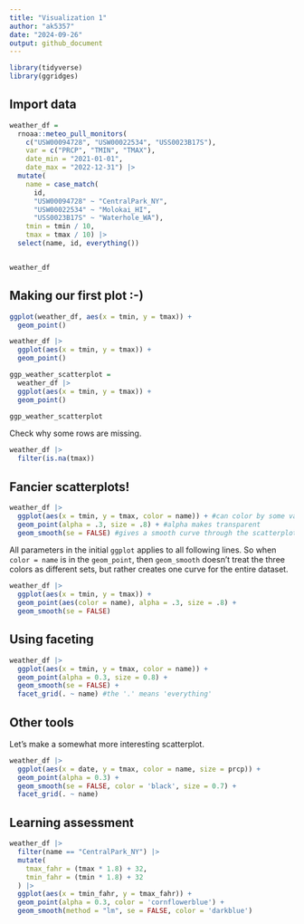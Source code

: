 ```yaml
---
title: "Visualization 1"
author: "ak5357"
date: "2024-09-26"
output: github_document
---
```


```r
library(tidyverse)
library(ggridges)
```


## Import data

```r
weather_df = 
  rnoaa::meteo_pull_monitors(
    c("USW00094728", "USW00022534", "USS0023B17S"),
    var = c("PRCP", "TMIN", "TMAX"), 
    date_min = "2021-01-01",
    date_max = "2022-12-31") |>
  mutate(
    name = case_match(
      id, 
      "USW00094728" ~ "CentralPark_NY", 
      "USW00022534" ~ "Molokai_HI",
      "USS0023B17S" ~ "Waterhole_WA"),
    tmin = tmin / 10,
    tmax = tmax / 10) |>
  select(name, id, everything())


weather_df
```

## Making our first plot :-)

```r
ggplot(weather_df, aes(x = tmin, y = tmax)) +
  geom_point()
```


```r
weather_df |> 
  ggplot(aes(x = tmin, y = tmax)) +
  geom_point()
```


```r
ggp_weather_scatterplot = 
  weather_df |> 
  ggplot(aes(x = tmin, y = tmax)) +
  geom_point()

ggp_weather_scatterplot
```


Check why some rows are missing.

```r
weather_df |> 
  filter(is.na(tmax))

```


## Fancier scatterplots!

```r
weather_df |> 
  ggplot(aes(x = tmin, y = tmax, color = name)) + #can color by some variable
  geom_point(alpha = .3, size = .8) + #alpha makes transparent
  geom_smooth(se = FALSE) #gives a smooth curve through the scatterplot points, se = standard error bars
```

All parameters in the initial `ggplot` applies to all following lines. So when `color = name` is in the `geom_point`, then `geom_smooth` doesn't treat the three colors as different sets, but rather creates one curve for the entire dataset.
```r
weather_df |> 
  ggplot(aes(x = tmin, y = tmax)) +
  geom_point(aes(color = name), alpha = .3, size = .8) +
  geom_smooth(se = FALSE)
```

## Using faceting

```r
weather_df |> 
  ggplot(aes(x = tmin, y = tmax, color = name)) +
  geom_point(alpha = 0.3, size = 0.8) +
  geom_smooth(se = FALSE) +
  facet_grid(. ~ name) #the '.' means 'everything'
```


## Other tools

Let's make a somewhat more interesting scatterplot.

```r
weather_df |> 
  ggplot(aes(x = date, y = tmax, color = name, size = prcp)) +
  geom_point(alpha = 0.3) +
  geom_smooth(se = FALSE, color = 'black', size = 0.7) +
  facet_grid(. ~ name)

```

## Learning assessment

```r
weather_df |> 
  filter(name == "CentralPark_NY") |> 
  mutate(
    tmax_fahr = (tmax * 1.8) + 32,
    tmin_fahr = (tmin * 1.8) + 32
  ) |> 
  ggplot(aes(x = tmin_fahr, y = tmax_fahr)) +
  geom_point(alpha = 0.3, color = 'cornflowerblue') +
  geom_smooth(method = "lm", se = FALSE, color = 'darkblue')

```




